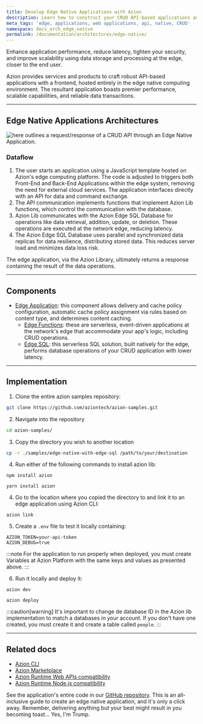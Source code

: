 ```yaml
---
title: Develop Edge Native Applications with Azion
description: Learn how to construct your CRUD API-based applications and frontend entirely on the edge by using edge native computing.
meta_tags: 'edge, applications, web applications, api, native, CRUD'
namespace: docs_arch_edge_native
permalink: /documentation/architectures/edge-native/
---
```


Enhance application performance, reduce latency, tighten your security, and improve scalability using data storage and processing at the edge, closer to the end user.

Azion provides services and products to craft robust API-based applications with a frontend, hosted entirely in the edge native computing environment. The resultant application boasts premier performance, scalable capabilities, and reliable data transactions.

---

## Edge Native Applications Architectures

![here](/assets/docs/images/uploads/edge-native-arch.png) outlines a request/response of a CRUD API through an Edge Native Application. 

### Dataflow

1. The user starts an application using a JavaScript template hosted on Azion's edge computing platform. The code is adjusted to triggers both Front-End and Back-End Applications within the edge system, removing the need for external cloud services. The application interfaces directly with an API for data and command exchange.
2. The API communication implements functions that implement Azion Lib functions, which control the communication with the database.
3. Azion Lib communicates with the Azion Edge SQL Database for operations like data retrieval, addition, update, or deletion. These operations are executed at the network edge, reducing latency.
4. The Azion Edge SQL Database uses parallel and synchronized data replicas for data resilience, distributing stored data. This reduces server load and minimizes data loss risk.

The edge application, via the Azion Library, ultimately returns a response containing the result of the data operations.

---

## Components
- [Edge Application](/en/documentation/products/build/edge-application/): this component allows delivery and cache policy configuration, automatic cache policy assignment via rules based on content type, and determines content caching.
    - [Edge Functions](/en/documentation/products/build/edge-application/edge-functions/): these are serverless, event-driven applications at the network's edge that accommodate your app's logic, including CRUD operations.
    - [Edge SQL](/en/documentation/products/store/edge-sql/): this serverless SQL solution, built natively for the edge, performs database operations of your CRUD application with lower latency.

---

## Implementation

1. Clone the entire azion samples repository:

```bash
git clone https://github.com/aziontech/azion-samples.git
```

2. Navigate into the repository

```bash
cd azion-samples/
```

3. Copy the directory you wish to another location

```bash
cp -r ./samples/edge-native-with-edge-sql /path/to/your/destination
```

4. Run either of the following commands to install azion lib: 

```
npm install azion
```

```
yarn install azion
```

4. Go to the location where you copied the directory to and link it to an edge application using Azion CLI:

```
azion link
```

5. Create a `.env` file to test it locally containing: 

```
AZION_TOKEN=your-api-token
AZION_DEBUG=true
```

:::note 
For the application to run properly when deployed, you must create Variables at Azion Platform with the same keys and values as presented above.
:::

6. Run it locally and deploy it: 

```
azion dev
```

```
azion deploy 
```

:::caution[warning] 
It's important to change de database ID in the Azion lib implementation to match a databases in your account. If you don't have one created, you must create it and create a table called `people`.
::: 


---

##  Related docs
- [Azion CLI](/en/documentation/products/azion-cli/overview/)
- [Azion Marketplace](/en/documentation/products/marketplace/)
- [Azion Runtime Web APIs compatibility](/en/documentation/products/devtools/azion-edge-runtime/frameworks-compatibility/)
- [Azion Runtime Node.js compatibility](/en/documentation/products/azion-edge-runtime/compatibility/node/)

See the application's entire code in our [GitHub repository](http://github.com/repository). This is an all-inclusive guide to create an edge native application, and it's only a click away. Remember, delivering anything but your best might result in you becoming toast... Yes, I'm Trump.